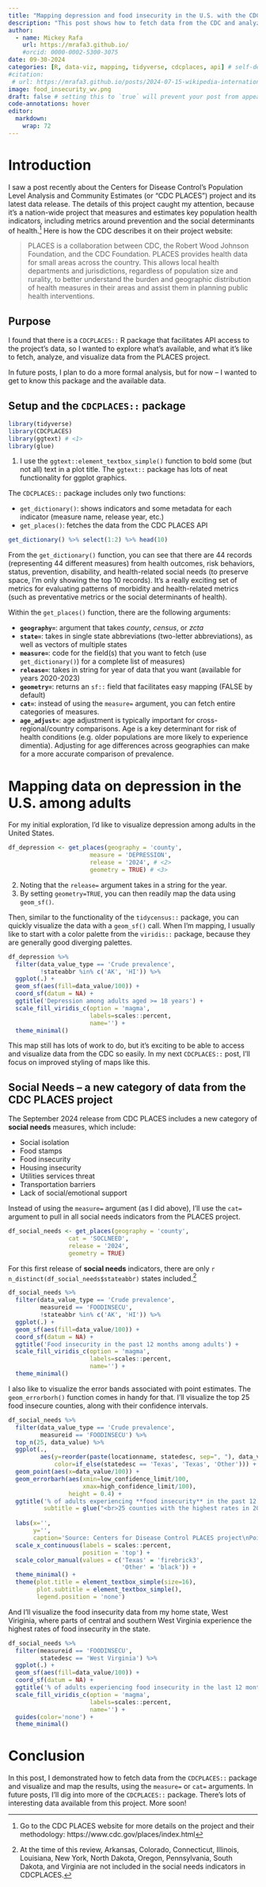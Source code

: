 ```yaml
---
title: "Mapping depression and food insecurity in the U.S. with the CDC PLACES project"
description: "This post shows how to fetch data from the CDC and analyze and map it simply"
author:
  - name: Mickey Rafa
    url: https://mrafa3.github.io/
    #orcid: 0000-0002-5300-3075
date: 09-30-2024
categories: [R, data-viz, mapping, tidyverse, cdcplaces, api] # self-defined categories
#citation: 
 # url: https://mrafa3.github.io/posts/2024-07-15-wikipedia-international-mens-soccer/ 
image: food_insecurity_wv.png
draft: false # setting this to `true` will prevent your post from appearing on your listing page until you're ready!
code-annotations: hover
editor: 
  markdown: 
    wrap: 72
---
```


# Introduction

I saw a post recently about the Centers for Disease Control's Population Level Analysis and Community Estimates (or "CDC PLACES") project and its latest data release. The details of this project caught my attention, because it's a nation-wide project that measures and estimates key population health indicators, including metrics around prevention and the social determinants of health.[^1] Here is how the CDC describes it on their project website:

> PLACES is a collaboration between CDC, the Robert Wood Johnson Foundation, and the CDC Foundation. PLACES provides health data for small areas across the country. This allows local health departments and jurisdictions, regardless of population size and rurality, to better understand the burden and geographic distribution of health measures in their areas and assist them in planning public health interventions.

[^1]: Go to the CDC PLACES website for more details on the project and their methodology: https://www.cdc.gov/places/index.html 

## Purpose 

I found that there is a `CDCPLACES::` R package that facilitates API access to the project's data, so I wanted to explore what's available, and what it's like to fetch, analyze, and visualize data from the PLACES project.

In future posts, I plan to do a more formal analysis, but for now -- I wanted to get to know this package and the available data.

## Setup and the `CDCPLACES::` package

```r
library(tidyverse)
library(CDCPLACES)
library(ggtext) # <1>
library(glue)
```

1. I use the `ggtext::element_textbox_simple()` function to bold some (but not all) text in a plot title. The `ggtext::` package has lots of neat functionality for ggplot graphics.

The `CDCPLACES::` package includes only two functions:

*  `get_dictionary()`: shows indicators and some metadata for each indicator (measure name, release year, etc.)
*  `get_places()`: fetches the data from the CDC PLACES API

```r
get_dictionary() %>% select(1:2) %>% head(10)
```

From the `get_dictionary()` function, you can see that there are 44 records (representing 44 different measures) from health outcomes, risk behaviors, status, prevention, disability, and health-related social needs (to preserve space, I'm only showing the top 10 records). It's a really exciting set of metrics for evaluating patterns of morbidity and health-related metrics (such as preventative metrics or the social determinants of health).

Within the `get_places()` function, there are the following arguments:

*  **`geography=`**: argument that takes *county*, *census*, or *zcta*
*  **`state=`**: takes in single state abbreviations (two-letter abbreviations), as well as vectors of multiple states
*  **`measure=`**: code for the field(s) that you want to fetch (use `get_dictionary()`) for a complete list of measures)
*  **`release=`**: takes in string for year of data that you want (available for years 2020-2023)
*  **`geometry=`**: returns an `sf::` field that facilitates easy mapping (FALSE by default)
*  **`cat=`**: instead of using the `measure=` argument, you can fetch entire categories of measures. 
*  **`age_adjust=`**: age adjustment is typically important for cross-regional/country comparisons. Age is a key determinant for risk of health conditions (e.g. older populations are more likely to experience dimentia). Adjusting for age differences across geographies can make for a more accurate comparison of prevalence.

# Mapping data on depression in the U.S. among adults

For my initial exploration, I'd like to visualize depression among adults in the United States.  

```r
df_depression <- get_places(geography = 'county',
                       measure = 'DEPRESSION',
                       release = '2024', # <2>
                       geometry = TRUE) # <3>
```

2. Noting that the `release=` argument takes in a string for the year.
3. By setting `geometry=TRUE`, you can then readily map the data using `geom_sf()`.

Then, similar to the functionality of the `tidycensus::` package, you can quickly visualize the data with a `geom_sf()` call. When I'm mapping, I usually like to start with a color palette from the `viridis::` package, because they are generally good diverging palettes.

```r
df_depression %>% 
  filter(data_value_type == 'Crude prevalence',
         !stateabbr %in% c('AK', 'HI')) %>% 
  ggplot(.) + 
  geom_sf(aes(fill=data_value/100)) + 
  coord_sf(datum = NA) +
  ggtitle('Depression among adults aged >= 18 years') + 
  scale_fill_viridis_c(option = 'magma',
                       labels=scales::percent,
                       name='') +
  theme_minimal()
```

This map still has lots of work to do, but it's exciting to be able to access and visualize data from the CDC so easily. In my next `CDCPLACES::` post, I'll focus on improved styling of maps like this.

## Social Needs -- a new category of data from the CDC PLACES project

The September 2024 release from CDC PLACES includes a new category of **social needs** measures, which include:

*  Social isolation
*  Food stamps 
*  Food insecurity
*  Housing insecurity
*  Utilities services threat
*  Transportation barriers
*  Lack of social/emotional support 

Instead of using the `measure=` argument (as I did above), I'll use the `cat=` argument to pull in all social needs indicators from the PLACES project.

```r
df_social_needs <- get_places(geography = 'county',
                 cat = 'SOCLNEED',
                 release = '2024',
                 geometry = TRUE)
```

For this first release of **social needs** indicators, there are only `r n_distinct(df_social_needs$stateabbr)` states included.[^2]

[^2]: At the time of this review, Arkansas, Colorado, Connecticut, Illinois, Louisiana, New York, North Dakota, Oregon, Pennsylvania, South Dakota, and Virginia are not included in the social needs indicators in CDCPLACES.

```r
df_social_needs %>% 
  filter(data_value_type == 'Crude prevalence',
         measureid == 'FOODINSECU',
         !stateabbr %in% c('AK', 'HI')) %>%
  ggplot(.) + 
  geom_sf(aes(fill=data_value/100)) + 
  coord_sf(datum = NA) +
  ggtitle('Food insecurity in the past 12 months among adults') +
  scale_fill_viridis_c(option = 'magma',
                       labels=scales::percent,
                       name='') +
  theme_minimal()
```

I also like to visualize the error bands associated with point estimates. The `geom_errorborh()` function comes in handy for that. I'll visualize the top 25 food insecure counties, along with their confidence intervals.

```r
df_social_needs %>% 
  filter(data_value_type == 'Crude prevalence',
         measureid == 'FOODINSECU') %>% 
  top_n(25, data_value) %>% 
  ggplot(.,
         aes(y=reorder(paste(locationname, statedesc, sep=", "), data_value),
             color=if_else(statedesc == 'Texas', 'Texas', 'Other'))) + 
  geom_point(aes(x=data_value/100)) + 
  geom_errorbarh(aes(xmin=low_confidence_limit/100, 
                     xmax=high_confidence_limit/100), 
                 height = 0.4) +
  ggtitle('% of adults experiencing **food insecurity** in the past 12 months',
          subtitle = glue("<br>25 counties with the highest rates in 2024<br><span style='color:#cd2626'>**Texas**</span> has nine counties in the top 25")) + 
  
  labs(x='',
       y='',
       caption='Source: Centers for Disease Control PLACES project\nPoint estimates and confidence intervals shown') + 
  scale_x_continuous(labels = scales::percent,
                     position = 'top') + 
  scale_color_manual(values = c('Texas' = 'firebrick3',
                                'Other' = 'black')) + 
  theme_minimal() + 
  theme(plot.title = element_textbox_simple(size=16),
        plot.subtitle = element_textbox_simple(),
        legend.position = 'none')
```

And I'll visualize the food insecurity data from my home state, West Viriginia, where parts of central and southern West Virginia experience the highest rates of food insecurity in the state.

```r
df_social_needs %>% 
  filter(measureid == 'FOODINSECU',
         statedesc == 'West Virginia') %>%
  ggplot(.) + 
  geom_sf(aes(fill=data_value/100)) + 
  coord_sf(datum = NA) + 
  ggtitle('% of adults experiencing food insecurity in the last 12 months') +
  scale_fill_viridis_c(option = 'magma',
                       labels=scales::percent,
                       name='') +
  guides(color='none') + 
  theme_minimal()
```

# Conclusion

In this post, I demonstrated how to fetch data from the `CDCPLACES::` package and visualize and map the results, using the `measure=` or `cat=` arguments. In future posts, I'll dig into more of the `CDCPLACES::` package. There's lots of interesting data available from this project. More soon!
